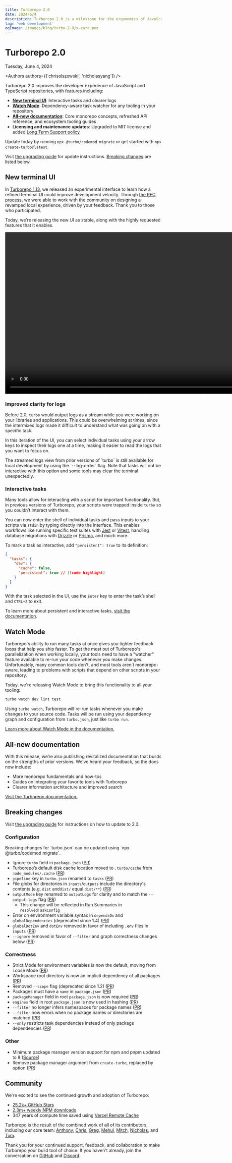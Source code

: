 ```yaml
---
title: Turborepo 2.0
date: 2024/6/4
description: Turborepo 2.0 is a milestone for the ergonomics of JavaScript and TypeScript monorepos.
tag: 'web development'
ogImage: /images/blog/turbo-2-0/x-card.png
---
```


<h1 className="text-center">Turborepo 2.0</h1>


<Date>Tuesday, June 4, 2024</Date>

<Authors authors={['chrisolszewski', 'nicholasyang']} />

Turborepo 2.0 improves the developer experience of JavaScript and TypeScript repositories, with features including:

- [**New terminal UI**](#new-terminal-ui): Interactive tasks and clearer logs
- [**Watch Mode**](#watch-mode): Dependency-aware task watcher for any tooling in your repository
- [**All-new documentation**](#all-new-documentation): Core monorepo concepts, refreshed API reference, and ecosystem tooling guides
- **Licensing and maintenance updates**: Upgraded to MIT license and added [Long Term Support policy](/docs/getting-started/support-policy#lts-policy)

Update today by running `npx @turbo/codemod migrate` or get started with `npx create-turbo@latest`.

Visit [the upgrading guide](/docs/crafting-your-repository/upgrading#upgrading-to-20) for update instructions. [Breaking changes](#breaking-changes) are listed below.

## New terminal UI

In [Turborepo 1.13](https://turborepo.com/blog/turbo-1-13-0), we released an experimental interface to learn how a refined terminal UI could improve development velocity. Through [the RFC process](https://github.com/vercel/turbo/discussions/7802), we were able to work with the community on designing a revamped local experience, driven by your feedback. Thank you to those who participated.

Today, we’re releasing the new UI as stable, along with the highly requested features that it enables.

<Video
  src="/images/blog/turbo-2-0/interactive-ui.mp4"
  width="928"
  height="522"
  className="rounded"
/>

### Improved clarity for logs

Before 2.0, `turbo` would output logs as a stream while you were working on your libraries and applications. This could be overwhelming at times, since the intermixed logs made it difficult to understand what was going on with a specific task.

In this iteration of the UI, you can select individual tasks using your arrow keys to inspect their logs one at a time, making it easier to read the logs that you want to focus on.

<Callout type="good-to-know">
  The streamed logs view from prior versions of `turbo` is still available for
  local development by using the `--log-order` flag. Note that tasks will not be
  interactive with this option and some tools may clear the terminal
  unexpectedly.
</Callout>

### Interactive tasks

Many tools allow for interacting with a script for important functionality. But, in previous versions of Turborepo, your scripts were trapped inside `turbo` so you couldn’t interact with them.

You can now enter the shell of individual tasks and pass inputs to your scripts via `stdin` by typing directly into the interface. This enables workflows like running specific test suites with [Jest](https://jestjs.io) or [Vitest](https://vitest.dev/), handling database migrations with [Drizzle](https://orm.drizzle.team/) or [Prisma](https://www.prisma.io/), and much more.

To mark a task as interactive, add `"persistent": true` to its definition:

```json title="./turbo.json"
{
  "tasks": {
    "dev": {
      "cache": false,
      "persistent": true // [!code highlight]
    }
  }
}
```

With the task selected in the UI, use the `Enter` key to enter the task’s shell and `CTRL+Z` to exit.

To learn more about persistent and interactive tasks, [visit the documentation](/docs/reference/configuration#persistent).

## Watch Mode

Turborepo's ability to run many tasks at once gives you tighter feedback loops that help you ship faster. To get the most out of Turborepo's parallelization when working locally, your tools need to have a "watcher" feature available to re-run your code whenever you make changes. Unfortunately, many common tools don't, and most tools aren't monorepo-aware, leading to problems with scripts that depend on other scripts in your repository.

Today, we're releasing Watch Mode to bring this functionality to all your tooling:

```bash title="Terminal"
turbo watch dev lint test
```

Using `turbo watch`, Turborepo will re-run tasks whenever you make changes to your source code. Tasks will be run using your dependency graph and configuration from `turbo.json`, just like `turbo run`.

[Learn more about Watch Mode in the documentation.](/docs/crafting-your-repository/developing-applications#watch-mode)

## All-new documentation

With this release, we’re also publishing revitalized documentation that builds on the strengths of prior versions. We’ve heard your feedback, so the docs now include:

- More monorepo fundamentals and how-tos
- Guides on integrating your favorite tools with Turborepo
- Clearer information architecture and improved search

[Visit the Turborepo documentation.](/docs)

## Breaking changes

Visit [the upgrading guide](/docs/crafting-your-repository/upgrading#upgrading-to-20) for instructions on how to update to 2.0.

### Configuration

<Callout type="info">
  Breaking changes for `turbo.json` can be updated using `npx @turbo/codemod
  migrate`.
</Callout>

- Ignore `turbo` field in `package.json` ([PR](https://github.com/vercel/turbo/pull/8023))
- Turborepo’s default disk cache location moved to `.turbo/cache` from `node_modules/.cache` ([PR](https://github.com/vercel/turbo/pull/8126))
- `pipeline` key in `turbo.json` renamed to `tasks` ([PR](https://github.com/vercel/turbo/pull/8157))
- File globs for directories in `inputs`/`outputs` include the directory's contents (e.g. `dist` and`dist/` equal `dist/**`) ([PR](https://github.com/vercel/turbo/pull/8180))
- `outputMode` key renamed to `outputLogs` for clarity and to match the `--output-logs` flag ([PR](https://github.com/vercel/turbo/pull/8149))
  - This change will be reflected in Run Summaries in `resolvedTaskConfig`
- Error on environment variable syntax in `dependsOn` and `globalDependencies` (deprecated since 1.4) ([PR](https://github.com/vercel/turbo/pull/8026))
- `globalDotEnv` and `dotEnv` removed in favor of including `.env` files in `inputs` ([PR](https://github.com/vercel/turbo/pull/8181))
- `--ignore` removed in favor of `--filter` and graph correctness changes below ([PR](https://github.com/vercel/turbo/pull/8201))

### Correctness

- Strict Mode for environment variables is now the default, moving from Loose Mode ([PR](https://github.com/vercel/turbo/pull/8182))
- Workspace root directory is now an implicit dependency of all packages ([PR](https://github.com/vercel/turbo/pull/8202))
- Removed `--scope` flag (deprecated since 1.2) ([PR](https://github.com/vercel/turbo/pull/7970))
- Packages must have a `name` in `package.json` ([PR](https://github.com/vercel/turbo/pull/8152))
- `packageManager` field in root `package.json` is now required ([PR](https://github.com/vercel/turbo/pull/8017))
- `engines` field in root `package.json` is now used in hashing ([PR](https://github.com/vercel/turbo/pull/8173))
- `--filter` no longer infers namespaces for package names ([PR](https://github.com/vercel/turbo/pull/8137))
- `--filter` now errors when no package names or directories are matched ([PR](https://github.com/vercel/turbo/pull/8142))
- `--only` restricts task dependencies instead of only package dependencies ([PR](https://github.com/vercel/turbo/pull/8163))

### Other

- Minimum package manager version support for npm and pnpm updated to 8 ([Source](/docs/getting-started/support-policy#package-managers))
- Remove package manager argument from `create-turbo`, replaced by option ([PR](https://github.com/vercel/turbo/pull/8150))

## Community

We're excited to see the continued growth and adoption of Turborepo:

- [25.2k+ GitHub Stars](https://github.com/vercel/turbo)
- [2.3m+ weekly NPM downloads](https://www.npmjs.com/package/turbo)
- 347 years of compute time saved using [Vercel Remote Cache](https://vercel.com/docs/concepts/monorepos/remote-caching)

Turborepo is the result of the combined work of all of its contributors, including our core team: [Anthony](https://github.com/anthonyshew), [Chris](https://github.com/chris-olszewski), [Greg](https://github.com/gsoltis), [Mehul](https://github.com/mehulkar), [Mitch](https://github.com/Zertsov), [Nicholas](https://github.com/NicholasLYang), and [Tom](https://github.com/tknickman).

Thank you for your continued support, feedback, and collaboration to make Turborepo your build tool of choice. If you haven't already, join the conversation on [GitHub](https://github.com/vercel/turbo) and [Discord](/discord).
